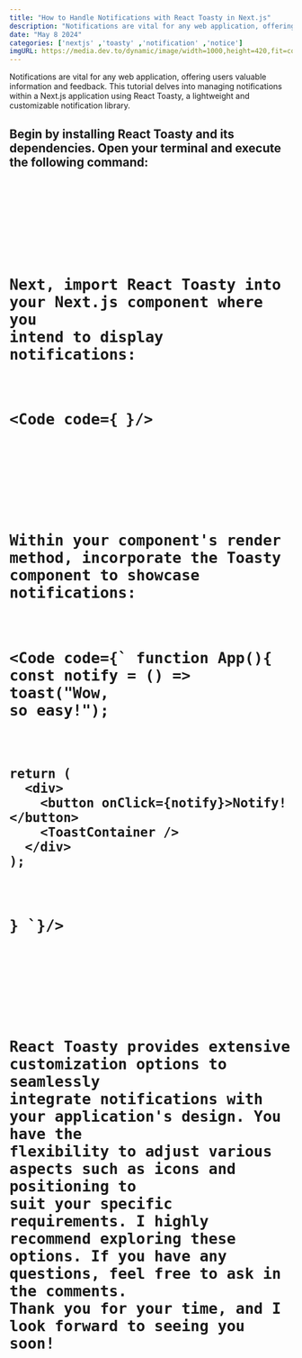 ```yaml
---
title: "How to Handle Notifications with React Toasty in Next.js"
description: "Notifications are vital for any web application, offering users valuable information and feedback. This tutorial delves into managing notifications within a Next.js application using React Toasty, a lightweight and customizable notification library."
date: "May 8 2024"
categories: ['nextjs' ,'toasty' ,'notification' ,'notice']
imgURL: https://media.dev.to/dynamic/image/width=1000,height=420,fit=cover,gravity=auto,format=auto/https%3A%2F%2Fdev-to-uploads.s3.amazonaws.com%2Fuploads%2Farticles%2Fauy5uyb2s8rfwxch0pn4.png
---
```


Notifications are vital for any web application, offering users valuable information and feedback. This tutorial delves into managing notifications within a Next.js application using React Toasty, a lightweight and customizable notification library.

<H2 text="Step 1: Install React Toasty"/>


Begin by installing React Toasty and its dependencies. Open your terminal and execute the following command:

<Code code="npm install react-toastify"/>


<H2 text="Step 2: Import React Toasty"/>

Next, import React Toasty into your Next.js component where you intend to display notifications:


<Code code={`
`}/>


<H2 text="Step 3: Initialize React Toasty"/>

Within your component's render method, incorporate the Toasty component to showcase notifications:


<Code code={`
function App(){
    const notify = () => toast("Wow, so easy!");

    return (
      <div>
        <button onClick={notify}>Notify!</button>
        <ToastContainer />
      </div>
    );
  }
`}/>


<H2 text="Step 4: Customize Notifications"/>

React Toasty provides extensive customization options to seamlessly integrate notifications with your application's design. You have the flexibility to adjust various aspects such as icons and positioning to suit your specific requirements. I highly recommend exploring these options. If you have any questions, feel free to ask in the comments. Thank you for your time, and I look forward to seeing you soon!